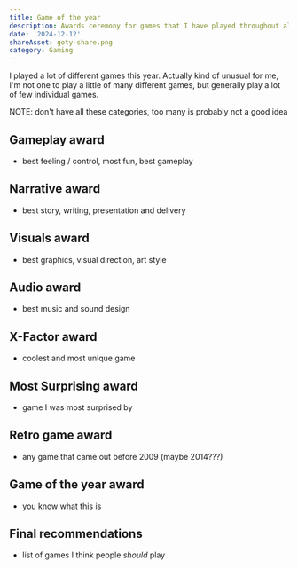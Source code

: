 ```yaml
---
title: Game of the year
description: Awards ceremony for games that I have played throughout all of 2024.
date: '2024-12-12'
shareAsset: goty-share.png
category: Gaming
---
```


<TableOfContents />

I played a lot of different games this year. Actually kind of unusual for me, I'm not one to play a little of many different games, but generally play a lot of few individual games.

NOTE: don't have all these categories, too many is probably not a good idea

## Gameplay award

- best feeling / control, most fun, best gameplay

## Narrative award

- best story, writing, presentation and delivery

## Visuals award

- best graphics, visual direction, art style

## Audio award

- best music and sound design

## X-Factor award

- coolest and most unique game

## Most Surprising award

- game I was most surprised by

## Retro game award

- any game that came out before 2009 (maybe 2014???)

## Game of the year award

- you know what this is

## Final recommendations

- list of games I think people _should_ play

